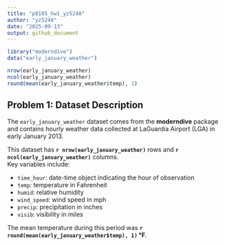 ```yaml
---
title: "p8105_hw1_yz5248"
author: "yz5248"
date: "2025-09-13"
output: github_document
---
```



```r
library("moderndive")
data("early_january_weather")
```
```r
nrow(early_january_weather)
ncol(early_january_weather)
round(mean(early_january_weather$temp), 1)
```

## Problem 1: Dataset Description

The `early_january_weather` dataset comes from the **moderndive** package and contains hourly weather data collected at LaGuardia Airport (LGA) in early January 2013.

This dataset has **`r nrow(early_january_weather)`** rows and **`r ncol(early_january_weather)`** columns.  
Key variables include:

- `time_hour`: date-time object indicating the hour of observation  
- `temp`: temperature in Fahrenheit  
- `humid`: relative humidity  
- `wind_speed`: wind speed in mph  
- `precip`: precipitation in inches  
- `visib`: visibility in miles  

The mean temperature during this period was **`r round(mean(early_january_weather$temp), 1)` °F**.
